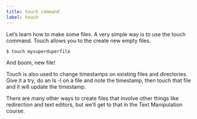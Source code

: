 ```yaml
---
title: touch command
label: touch
---
```


Let’s learn how to make some files. A very simple way is to use the touch command. Touch allows you to the create new empty files.

```bash
$ touch mysuperduperfile
```

And boom, new file!

Touch is also used to change timestamps on existing files and directories. Give it a try, do an ls -l on a file and note the timestamp, then touch that file and it will update the timestamp.

There are many other ways to create files that involve other things like redirection and text editors, but we’ll get to that in the Text Manipulation course.

